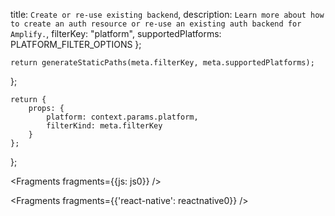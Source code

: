   title: `Create or re-use existing backend`,
  description: `Learn more about how to create an auth resource or re-use an existing auth backend for Amplify.`,
  filterKey: "platform",
  supportedPlatforms: PLATFORM_FILTER_OPTIONS
};
      


    return generateStaticPaths(meta.filterKey, meta.supportedPlatforms);
};

    return {
        props: {
            platform: context.params.platform,
            filterKind: meta.filterKey
        }
    };
};


<Fragments fragments={{js: js0}} />


<Fragments fragments={{'react-native': reactnative0}} />
